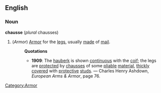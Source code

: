 ==English==
===Noun===
'''chausse''' (''plural'' chausses)
#(''Armor'') [[Category:Armor]] [[Armor]] for the [[leg]]s, usually [[made]] of [[mail]].
#:'''Quotations'''
#:*'''1909''': The [[hauberk]] is shown [[continuous]] with the [[coif]]; the legs are [[protect]]ed by [[chausse]]s of some [[pliable]] [[material]], [[thickly]] [[cover]]ed with [[protective]] [[stud]]s. &mdash; Charles Henry Ashdown, ''European Arms & Armor'', page 76.